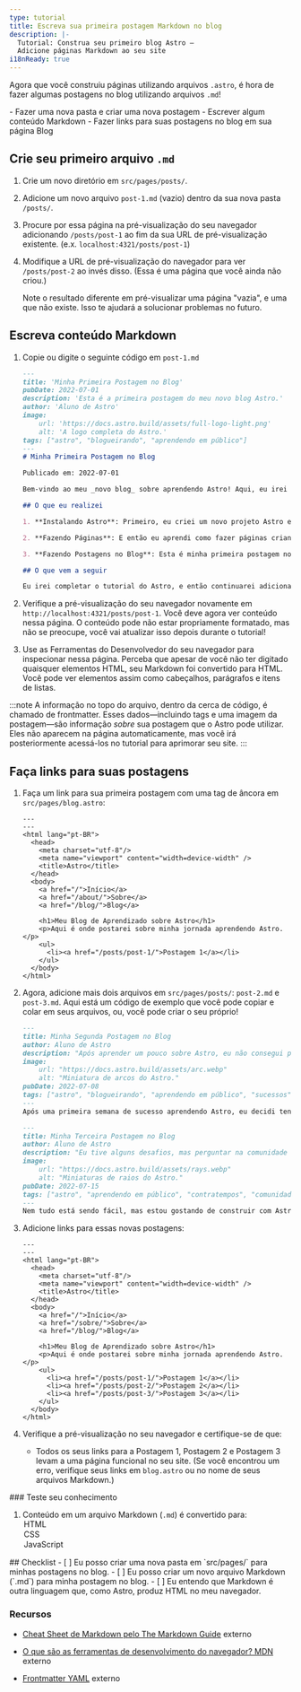 ```yaml
---
type: tutorial
title: Escreva sua primeira postagem Markdown no blog
description: |-
  Tutorial: Construa seu primeiro blog Astro —
  Adicione páginas Markdown ao seu site
i18nReady: true
---
```



Agora que você construiu páginas utilizando arquivos `.astro`, é hora de fazer algumas postagens no blog utilizando arquivos `.md`!

<PreCheck>
  - Fazer uma nova pasta e criar uma nova postagem
  - Escrever algum conteúdo Markdown
  - Fazer links para suas postagens no blog em sua página Blog
</PreCheck>

## Crie seu primeiro arquivo `.md`

1. Crie um novo diretório em `src/pages/posts/`. 

2. Adicione um novo arquivo `post-1.md` (vazio) dentro da sua nova pasta `/posts/`.

3. Procure por essa página na pré-visualização do seu navegador adicionando `/posts/post-1` ao fim da sua URL de pré-visualização existente. (e.x. `localhost:4321/posts/post-1`)

4. Modifique a URL de pré-visualização do navegador para ver `/posts/post-2` ao invés disso. (Essa é uma página que você ainda não criou.) 

    Note o resultado diferente em pré-visualizar uma página "vazia", e uma que não existe. Isso te ajudará a solucionar problemas no futuro.

## Escreva conteúdo Markdown

1. Copie ou digite o seguinte código em `post-1.md`

    ```markdown title="src/pages/posts/post-1.md"
    ---
    title: 'Minha Primeira Postagem no Blog'
    pubDate: 2022-07-01
    description: 'Esta é a primeira postagem do meu novo blog Astro.'
    author: 'Aluno de Astro'
    image:
        url: 'https://docs.astro.build/assets/full-logo-light.png' 
        alt: 'A logo completa do Astro.'
    tags: ["astro", "blogueirando", "aprendendo em público"]
    ---
    # Minha Primeira Postagem no Blog

    Publicado em: 2022-07-01

    Bem-vindo ao meu _novo blog_ sobre aprendendo Astro! Aqui, eu irei compartilhar minha jornada de aprendizado enquanto eu construo um novo website.

    ## O que eu realizei

    1. **Instalando Astro**: Primeiro, eu criei um novo projeto Astro e configurei minhas contas online.

    2. **Fazendo Páginas**: E então eu aprendi como fazer páginas criando novos arquivos `.astro` e os colocando na pasta `src/pages/`.

    3. **Fazendo Postagens no Blog**: Esta é minha primeira postagem no blog! Eu agora tenho páginas Astro e postagens em Markdown!

    ## O que vem a seguir

    Eu irei completar o tutorial do Astro, e então continuarei adicionando mais postagens. Olhe por aqui para o que vem a frente.
    ```

2. Verifique a pré-visualização do seu navegador novamente em `http://localhost:4321/posts/post-1`. Você deve agora ver conteúdo nessa página. O conteúdo pode não estar propriamente formatado, mas não se preocupe, você vai atualizar isso depois durante o tutorial!

3. Use as Ferramentas do Desenvolvedor do seu navegador para inspecionar nessa página. Perceba que apesar de você não ter digitado quaisquer elementos HTML, seu Markdown foi convertido para HTML. Você pode ver elementos assim como cabeçalhos, parágrafos e itens de listas.

:::note
A informação no topo do arquivo, dentro da cerca de código, é chamado de frontmatter. Esses dados—incluindo tags e uma imagem da postagem—são informação *sobre* sua postagem que o Astro pode utilizar. Eles não aparecem na página automaticamente, mas você irá posteriormente acessá-los no tutorial para aprimorar seu site. 
:::

## Faça links para suas postagens

1. Faça um link para sua primeira postagem com uma tag de âncora em `src/pages/blog.astro`:
    ```astro title="src/pages/blog.astro" ins={16-18}
    ---
    ---
    <html lang="pt-BR">
      <head>
        <meta charset="utf-8"/>
        <meta name="viewport" content="width=device-width" />
        <title>Astro</title>
      </head>
      <body>
        <a href="/">Início</a>
        <a href="/about/">Sobre</a>
        <a href="/blog/">Blog</a>

        <h1>Meu Blog de Aprendizado sobre Astro</h1>
        <p>Aqui é onde postarei sobre minha jornada aprendendo Astro.</p>
        <ul>
          <li><a href="/posts/post-1/">Postagem 1</a></li>
        </ul>
      </body>
    </html>
    ```

2. Agora, adicione mais dois arquivos em `src/pages/posts/`: `post-2.md` e `post-3.md`. Aqui está um código de exemplo que você pode copiar e colar em seus arquivos, ou, você pode criar o seu próprio!

    ```md title="src/pages/posts/post-2.md"
    ---
    title: Minha Segunda Postagem no Blog
    author: Aluno de Astro
    description: "Após aprender um pouco sobre Astro, eu não consegui parar!"
    image: 
        url: "https://docs.astro.build/assets/arc.webp"
        alt: "Miniatura de arcos do Astro."
    pubDate: 2022-07-08
    tags: ["astro", "blogueirando", "aprendendo em público", "sucessos"]
    ---
    Após uma primeira semana de sucesso aprendendo Astro, eu decidi tentar um pouco mais. Eu escrevi e importei um pequeno componente da memória!
    ```

    ```md title="src/pages/posts/post-3.md"
    ---
    title: Minha Terceira Postagem no Blog
    author: Aluno de Astro
    description: "Eu tive alguns desafios, mas perguntar na comunidade realmente me ajudou!"
    image: 
        url: "https://docs.astro.build/assets/rays.webp"
        alt: "Miniaturas de raios do Astro."
    pubDate: 2022-07-15
    tags: ["astro", "aprendendo em público", "contratempos", "comunidade"]
    ---
    Nem tudo está sendo fácil, mas estou gostando de construir com Astro. E a [comunidade no Discord](https://astro.build/chat) é realmente amigável e cooperativa!
    ```

3. Adicione links para essas novas postagens:

    ```astro title="src/pages/blog.astro" ins={18-19}
    ---
    ---
    <html lang="pt-BR">
      <head>
        <meta charset="utf-8"/>
        <meta name="viewport" content="width=device-width" />
        <title>Astro</title>
      </head>
      <body>
        <a href="/">Início</a>
        <a href="/sobre/">Sobre</a>
        <a href="/blog/">Blog</a>

        <h1>Meu Blog de Aprendizado sobre Astro</h1>
        <p>Aqui é onde postarei sobre minha jornada aprendendo Astro.</p>
        <ul>
          <li><a href="/posts/post-1/">Postagem 1</a></li>
          <li><a href="/posts/post-2/">Postagem 2</a></li>
          <li><a href="/posts/post-3/">Postagem 3</a></li>
        </ul>
      </body>
    </html>
    ```

4. Verifique a pré-visualização no seu navegador e certifique-se de que:

    - Todos os seus links para a Postagem 1, Postagem 2 e Postagem 3 levam a uma página funcional no seu site. (Se você encontrou um erro, verifique seus links em `blog.astro` ou no nome de seus arquivos Markdown.)



<Box icon="question-mark">
### Teste seu conhecimento

1. Conteúdo em um arquivo Markdown (`.md`) é convertido para:
    <MultipleChoice>
        <Option isCorrect>HTML</Option>
        <Option>CSS</Option>
        <Option>JavaScript</Option>
    </MultipleChoice>
</Box>

<Box icon="check-list">
## Checklist

<Checklist>
- [ ] Eu posso criar uma nova pasta em `src/pages/` para minhas postagens no blog.
- [ ] Eu posso criar um novo arquivo Markdown (`.md`) para minha postagem no blog.
- [ ] Eu entendo que Markdown é outra linguagem que, como Astro, produz HTML no meu navegador.
</Checklist>
</Box>

### Recursos

- [Cheat Sheet de Markdown pelo The Markdown Guide](https://www.markdownguide.org/cheat-sheet/)  <Badge>externo</Badge>

- [O que são as ferramentas de desenvolvimento do navegador? MDN](https://developer.mozilla.org/pt-BR/docs/Learn/Common_questions/Tools_and_setup/What_are_browser_developer_tools)  <Badge>externo</Badge>

- [Frontmatter YAML](https://assemble.io/docs/YAML-front-matter.html)  <Badge>externo</Badge>
